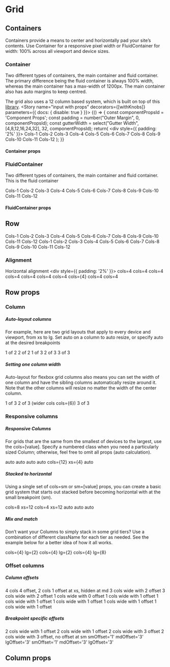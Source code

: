 

<Meta title="Components/Grid" />

# Grid

## Containers

Containers provide a means to center and horizontally pad your site’s contents. Use Container for a responsive pixel
width or FluidContainer for width: 100% across all viewport and device sizes.

### Container
Two different types of containers, the main container and fluid container. The primary difference being the fluid
container is always 100% width, whereas the main container has a max-width of 1200px. The main container also has auto
margins to keep centred.

The grid also uses a 12 column based system, which is built on top of this [library](https://github.com/LoicMahieu/react-styled-flexboxgrid).
<Preview>
<Story name="input with props" decorators={[withKnobs]} parameters={{ docs: { disable: true } }}>
  {() => {
    const componentPropsId = 'Component Props';
    const padding = number("Outer Margin", 0, componentPropsId);
    const gutterWidth = select("Gutter Width", [4,8,12,16,24,32], 32, componentPropsId);
    return(
      <div style={{ padding: '2%' }}>
      <Container padding={padding} gutterWidth={gutterWidth}>
        <Row>
          <Column valign="center" halign="center">Cols-1</Column>
          <Column valign="center" halign="center">Cols-2</Column>
          <Column valign="center" halign="center">Cols-3</Column>
          <Column valign="center" halign="center">Cols-4</Column>
          <Column valign="center" halign="center">Cols-5</Column>
          <Column valign="center" halign="center">Cols-6</Column>
          <Column valign="center" halign="center">Cols-7</Column>
          <Column valign="center" halign="center">Cols-8</Column>
          <Column valign="center" halign="center">Cols-9</Column>
          <Column valign="center" halign="center">Cols-10</Column>
          <Column valign="center" halign="center">Cols-11</Column>
          <Column valign="center" halign="center">Cols-12</Column>
        </Row>
      </Container>
    </div>);
  }}
  </Story>
</Preview>

#### Container props

<Props of={Container} />

### FluidContainer

Two different types of containers, the main container and fluid container. This is the fluid container

<Preview>
  <Story name="fluid container">
    <div style={{ padding: '2%' }}>
      <FluidContainer>
        <Row>
          <Column valign="center" halign="center">Cols-1</Column>
          <Column valign="center" halign="center">Cols-2</Column>
          <Column valign="center" halign="center">Cols-3</Column>
          <Column valign="center" halign="center">Cols-4</Column>
          <Column valign="center" halign="center">Cols-5</Column>
          <Column valign="center" halign="center">Cols-6</Column>
          <Column valign="center" halign="center">Cols-7</Column>
          <Column valign="center" halign="center">Cols-8</Column>
          <Column valign="center" halign="center">Cols-9</Column>
          <Column valign="center" halign="center">Cols-10</Column>
          <Column valign="center" halign="center">Cols-11</Column>
          <Column valign="center" halign="center">Cols-12</Column>
        </Row>
      </FluidContainer>
    </div>
  </Story>
</Preview>

#### FluidContainer props

<Props of={FluidContainer} />

## Row

<Preview>
  <Story name="row">
    <div style={{ padding: '2%' }}>
      <Container>
        <Row>
          <Column valign="center" halign="center">Cols-1</Column>
          <Column valign="center" halign="center">Cols-2</Column>
          <Column valign="center" halign="center">Cols-3</Column>
          <Column valign="center" halign="center">Cols-4</Column>
          <Column valign="center" halign="center">Cols-5</Column>
          <Column valign="center" halign="center">Cols-6</Column>
          <Column valign="center" halign="center">Cols-7</Column>
          <Column valign="center" halign="center">Cols-8</Column>
          <Column valign="center" halign="center">Cols-9</Column>
          <Column valign="center" halign="center">Cols-10</Column>
          <Column valign="center" halign="center">Cols-11</Column>
          <Column valign="center" halign="center">Cols-12</Column>
        </Row>
        <Row reverse>
          <Column valign="center" halign="center">Cols-1</Column>
          <Column valign="center" halign="center">Cols-2</Column>
          <Column valign="center" halign="center">Cols-3</Column>
          <Column valign="center" halign="center">Cols-4</Column>
          <Column valign="center" halign="center">Cols-5</Column>
          <Column valign="center" halign="center">Cols-6</Column>
          <Column valign="center" halign="center">Cols-7</Column>
          <Column valign="center" halign="center">Cols-8</Column>
          <Column valign="center" halign="center">Cols-9</Column>
          <Column valign="center" halign="center">Cols-10</Column>
          <Column valign="center" halign="center">Cols-11</Column>
          <Column valign="center" halign="center">Cols-12</Column>
        </Row>
      </Container>
    </div>
  </Story>
</Preview>

### Alignment

Horizontal alignment
<Preview>
  <Story name="alignment">
    <div style={{ padding: '2%' }}>
      <Container>
        <Row>
          <Column cols={4} valign="center" halign="center">cols=4</Column>
          <Column cols={4} valign="center" halign="center">cols=4</Column>
        </Row>
        <Row justify="center">
          <Column cols={4} valign="center" halign="center">cols=4</Column>
          <Column cols={4} valign="center" halign="center">cols=4</Column>
        </Row>
        <Row justify="flex-end">
          <Column cols={4} valign="center" halign="center">cols=4</Column>
          <Column cols={4} valign="center" halign="center">cols=4</Column>
        </Row>
        <Row justify="space-around">
          <Column cols={4} valign="center" halign="center">cols=4</Column>
          <Column cols={4} valign="center" halign="center">cols={4}</Column>
        </Row>
        <Row justify="space-between">
          <Column cols={4} valign="center" halign="center">cols=4</Column>
          <Column cols={4} valign="center" halign="center">cols=4</Column>
        </Row>
      </Container>
    </div>
  </Story>
</Preview>

## Row props

<Props of={RealRow} />

### Column

<Preview>
  <Story name="columns">
    <div style={{ padding: '2%' }}>
      <Container>
        <h5 style={{ margin: '0' }}>Auto-layout columns</h5>
        <p>For example, here are two grid layouts that apply to every device and viewport, from xs to lg. Set auto on a column to auto resize, or specify auto at the desired breakpoints</p>
        <Row>
          <Column valign="center" halign="center">1 of 2</Column>
          <Column valign="center" halign="center">2 of 2</Column>
        </Row>
        <Row>
          <Column valign="center" halign="center">1 of 3</Column>
          <Column valign="center" halign="center">2 of 3</Column>
          <Column valign="center" halign="center">3 of 3</Column>
        </Row>
        <h5 style={{ margin: '0' }}>Setting one column width</h5>
        <p>Auto-layout for flexbox grid columns also means you can set the width of one column and have the sibling columns automatically resize around it.  Note that the other columns will resize no matter the width of the center column.</p>
        <Row>
          <Column valign="center" halign="center">1 of 3</Column>
          <Column cols={6} valign="center" halign="center">2 of 3 (wider cols cols={6})</Column>
          <Column valign="center" halign="center">3 of 3</Column>
        </Row>
      </Container>
    </div>
  </Story>
</Preview>

### Responsive columns

<Preview>
  <Story name="responsive columns">
    <div style={{ padding: '2%' }}>
      <Container>
        <h5>Responsive Columns</h5>
        <p>For grids that are the same from the smallest of devices to the largest, use the cols=[value]. Specify a numbered class when you need a particularly sized Column; otherwise, feel free to omit all props (auto calculation).</p>
        <Row>
          <Column valign="center" halign="center">auto</Column>
          <Column valign="center" halign="center">auto</Column>
          <Column valign="center" halign="center">auto</Column>
          <Column valign="center" halign="center">auto</Column>
        </Row>
        <Row>
          <Column cols={12} xs={4} valign="center" halign="center">cols={12} xs={4}</Column>
          <Column valign="center" halign="center">auto</Column>
        </Row>
          <h5 style={{ margin: '0' }}>Stacked to horizontal</h5>
          <p>Using a single set of cols=sm or sm=[value] props, you can create a basic grid system that starts out stacked before becoming horizontal with at the small breakpoint (sm).</p>
          <Row>
            <Column cols={8} xs={12} valign="center" halign="center">cols=8 xs=12</Column>
            <Column cols={4} xs={12} valign="center" halign="center">cols=4 xs=12</Column>
          </Row>
          <Row>
            <Column valign="center" halign="center">auto</Column>
            <Column valign="center" halign="center">auto</Column>
            <Column valign="center" halign="center">auto</Column>
          </Row>
          <h5 style={{ margin: '0' }}>Mix and match</h5>
          <p>Don’t want your Columns to simply stack in some grid tiers? Use a combination of different className for each tier as needed. See the example below for a better idea of how it all works.</p>
          <Row>
            <Column cols={4} lg={2} valign="center" halign="center">cols={4} lg={2}</Column>
            <Column cols={4} lg={2} valign="center" halign="center">cols={4} lg={2}</Column>
            <Column cols={4} lg={8} valign="center" halign="center">cols={4} lg={8}</Column>
          </Row>
        </Container>
      </div>
  </Story>
</Preview>

### Offset columns

<Preview>
  <Story name="offset columns">
    <div style={{ padding: '2%' }}>
      <Container>
        <h5 style={{margin: '0'}}>Column offsets</h5>
        <Row>
          <Column cols={4} md={false} offset={4} xsOffset={1} valign="center" halign="center">4 cols 4 offset, 2 cols 1 offset at xs, hidden at md</Column>
        </Row>
        <Row>
          <Column cols={3} offset={2} valign="center" halign="center">3 cols wide with 2 offset</Column>
          <Column cols={3} offset={2} valign="center" halign="center">3 cols wide with 2 offset</Column>
        </Row>
        <Row>
          <Column cols={1} valign="center" halign="center">1 cols wide with 0 offset</Column>
          <Column cols={1} offset={1} valign="center" halign="center">1 cols wide with 1 offset</Column>
          <Column cols={1} offset={1} valign="center" halign="center">1 cols wide with 1 offset</Column>
          <Column cols={1} offset={1} valign="center" halign="center">1 cols wide with 1 offset</Column>
          <Column cols={1} offset={1} valign="center" halign="center">1 cols wide with 1 offset</Column>
          <Column cols={1} offset={1} valign="center" halign="center">1 cols wide with 1 offset</Column>
        </Row>
        <h5 style={{margin: '0'}}>Breakpoint specific offsets</h5>
        <Row>
          <Column cols={2} offset={1} valign="center" halign="center">2 cols wide with 1 offset</Column>
          <Column cols={2} offset={1} valign="center" halign="center">2 cols wide with 1 offset</Column>
        </Row>
        <Row>
          <Column cols={2} offset={3} valign="center" halign="center">2 cols wide with 3 offset</Column>
          <Column cols={2} offset={3} xsOffset={0} smOffset={1} valign="center" halign="center">2 cols wide with 3 offset, no offset at sm</Column>
        </Row>
        <Row>
          <Column offset={3} xsOffset={0} valign="center" halign="center">smOffset=&apos;1&apos; mdOffset=&apos;3&apos; lgOffset=&apos;3&apos;</Column>
          <Column offset={3} xsOffset={0} valign="center" halign="center">smOffset=&apos;1&apos; mdOffset=&apos;3&apos; lgOffset=&apos;3&apos;</Column>
        </Row>
      </Container>
    </div>
  </Story>
</Preview>

## Column props

<Props of={RealCol} />
